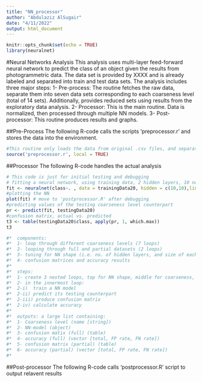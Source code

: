 ```yaml
---
title: "NN_processor"
author: "Abdulaziz AlSugair"
date: "4/11/2022"
output: html_document
---
```


```r
knitr::opts_chunk$set(echo = TRUE)
library(neuralnet)
```

#Neural Networks Analysis
This analysis uses multi-layer feed-forward neural network to predict the class of an object given the results from photogrammetric data. The data set is provided by XXXX and is already labeled and separated into train and test data sets. The analysis includes three major steps:
1- Pre-process:
The routine fetches the raw data, separate them into seven data sets corresponding to each coarseness level (total of 14 sets). Additionally, provides reduced sets using results from the exploratory data analysis.
2- Processor:
This is the main routine. Data is normalized, then processed through multiple NN models. 
3- Post-processor:
This routine produces results and graphs.

##Pre-Process
The following R-code calls the scripts 'preprocessor.r' and stores the data into the environment.
```r
#This routine only loads the data from original .csv files, and separate them into each coarseness level, no need to write the code here since its function is trivial
source('preprocessor.r', local = TRUE)

```


##Processor
The following R-code handles the actual analysis
```r
# This code is just for initial testing and debugging 
# fitting a neural network, using training data, 2 hidden layers, 10 nodes each
fit <- neuralnet(class~. , data = trainingData20, hidden = c(10,10),linear.output = FALSE)
#plotting the NN
plot(fit) # move to 'postprocessor.R' after debugging
#predicting values of the testing coarseness level counterpart
pr <- predict(fit, testingData20)
#confusion matrix, actual vs. predicted
t3 <- table(testingData20$class, apply(pr, 1, which.max))
t3

```


```r
#*  components:
#*  1- loop through different coarseness levels (7 loops)
#*  2- looping through full and partial datasets (2 loops)
#*  3- tuning for NN shape (i.e. no. of hidden layers, and size of each) (TBD loops)
#*  4- confusion matrices and accuracy results
#*  
#*  steps:
#*  1- create 3 nested loops, top for NN shape, middle for coarseness, and innermost for dataset size
#*  2- in the innermost loop:
#*  2-i)  train a NN model
#*  2-ii) predict its testing counterpart
#*  2-iii) produce confusion matrix
#*  2-iv) calculate accuracy
#*  
#*  outputs: a large list containing:
#*  1- Coarseness level (name [string])
#*  2- NN-model (object)
#*  3- confusion matix (full) (table)
#*  4- accuracy (full) (vector [total, FP rate, FN rate])
#*  5- confusion matrix (partial) (table)
#*  6- accuracy (partial) (vector [total, FP rate, FN rate])
#*  

```

##Post-processor
The following R-code calls 'postprocessor.R' script to output relavent results

```r


```

